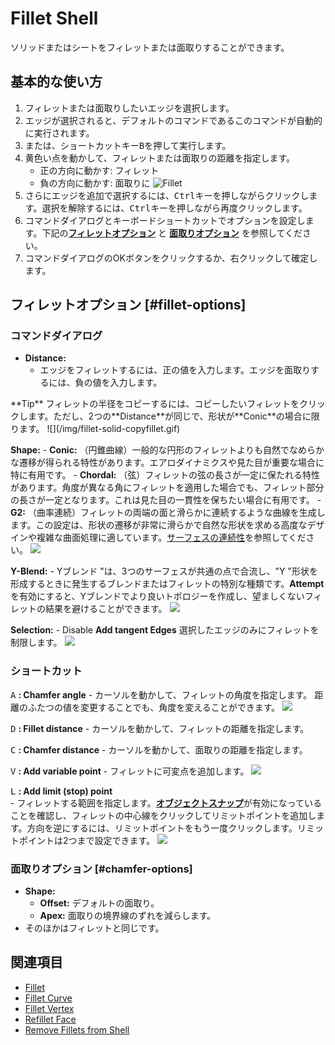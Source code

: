 
# Fillet Shell

<Reference shortcut="B" command="Fillet Shell" button="" />

ソリッドまたはシートをフィレットまたは面取りすることができます。

## 基本的な使い方

1. フィレットまたは面取りしたいエッジを選択します。
2. エッジが選択されると、デフォルトのコマンドであるこのコマンドが自動的に実行されます。
3. または、ショートカットキー<kbd>B</kbd>を押して実行します。
4. 黄色い点を動かして、フィレットまたは面取りの距離を指定します。
    - 正の方向に動かす: フィレット
    - 負の方向に動かす: 面取りに
    ![Fillet](/img/fillet-solid-0.gif)
4. さらにエッジを追加で選択するには、<kbd>Ctrl</kbd>キーを押しながらクリックします。選択を解除するには、<kbd>Ctrl</kbd>キーを押しながら再度クリックします。
5. コマンドダイアログとキーボードショートカットでオプションを設定します。下記の[**フィレットオプション**](#fillet-options) と [**面取りオプション**](#chamfer-options) を参照してください。
6. コマンドダイアログのOKボタンをクリックするか、右クリックして確定します。

## フィレットオプション [#fillet-options]

### コマンドダイアログ

- **Distance:** 
    - エッジをフィレットするには、正の値を入力します。エッジを面取りするには、負の値を入力します。
<Callout type="info" emoji="💡">
    **Tip**
    フィレットの半径をコピーするには、コピーしたいフィレットをクリックします。ただし、2つの**Distance**が同じで、形状が**Conic**の場合に限ります。
![](/img/fillet-solid-copyfillet.gif)
</Callout>

**Shape:**
    - **Conic:** （円錐曲線）一般的な円形のフィレットよりも自然でなめらかな遷移が得られる特性があります。エアロダイナミクスや見た目が重要な場合に特に有用です。
    - **Chordal:** （弦）フィレットの弦の長さが一定に保たれる特性があります。角度が異なる角にフィレットを適用した場合でも、フィレット部分の長さが一定となります。これは見た目の一貫性を保ちたい場合に有用です。
    - **G2:** （曲率連続）フィレットの両端の面と滑らかに連続するような曲線を生成します。この設定は、形状の遷移が非常に滑らかで自然な形状を求める高度なデザインや複雑な曲面処理に適しています。[サーフェスの連続性](../cad-essentials/continuity-curve-and-surface)を参照してください。
    ![](/img/fillet-solid.gif)

**Y-Blend:** 
    - Yブレンド "は、3つのサーフェスが共通の点で合流し、"Y "形状を形成するときに発生するブレンドまたはフィレットの特別な種類です。**Attempt**を有効にすると、Yブレンドでより良いトポロジーを作成し、望ましくないフィレットの結果を避けることができます。
    ![](/img/fillet-solid-yblend.gif)

**Selection:** 
    - Disable **Add tangent Edges** 選択したエッジのみにフィレットを制限します。
    ![](/img/fillet-sold-selection.gif)

### ショートカット

<kbd>A</kbd> **: Chamfer angle**
    - カーソルを動かして、フィレットの角度を指定します。
<Callout type="info" emoji="💡">
    距離のふたつの値を変更することでも、角度を変えることができます。
    ![](/img/fillet-solid-two-value.gif)
</Callout>

<kbd>D</kbd> **: Fillet distance** 
    - カーソルを動かして、フィレットの距離を指定します。

<kbd>C</kbd> **: Chamfer distance** 
    - カーソルを動かして、面取りの距離を指定します。

<kbd>V</kbd> **: Add variable point**
    - フィレットに可変点を追加します。
    ![](/img/fillet-solid-variable.gif)

<kbd>L</kbd> **: Add limit (stop) point** <br />
    - フィレットする範囲を指定します。[**オブジェクトスナップ**](../plasticity-essentials/grid-and-snap#object-snap)が有効になっていることを確認し、フィレットの中心線をクリックしてリミットポイントを追加します。方向を逆にするには、リミットポイントをもう一度クリックします。リミットポイントは2つまで設定できます。
    ![](/img/fillet-solid-limit.gif)

### 面取りオプション [#chamfer-options]
- **Shape:**
    - **Offset:** デフォルトの面取り。
    - **Apex:** 面取りの境界線のずれを減らします。
- そのほかはフィレットと同じです。

## 関連項目
- [Fillet](./fillet)
- [Fillet Curve](../sketch/fillet-curve) 
- [Fillet Vertex](../sketch/fillet-vertex)
- [Refillet Face](./refillet-face)
- [Remove Fillets from Shell](./remove-fillets-from-shell)







